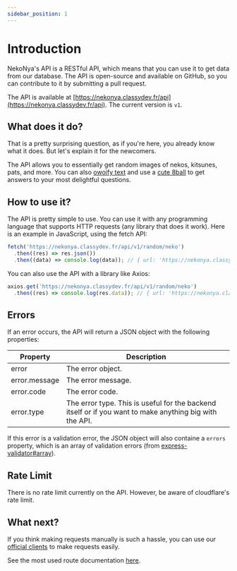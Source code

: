 ```yaml
---
sidebar_position: 1
---
```


# Introduction

NekoNya's API is a RESTful API, which means that you can use it to get data from our database. The API is open-source and available on GitHub, so you can contribute to it by submitting a pull request.

The API is available at [https://nekonya.classydev.fr/api](https://nekonya.classydev.fr/api). The current version is `v1`.

## What does it do?

That is a pretty surprising question, as if you're here, you already know what it does. But let's explain it for the newcomers.

The API allows you to essentially get random images of nekos, kitsunes, pats, and more. You can also [owoify text](/docs/api/owoify) and use a [cute 8ball](/docs/api/8ball) to get answers to your most delightful questions.

## How to use it?

The API is pretty simple to use. You can use it with any programming language that supports HTTP requests (any library that does it work). Here is an example in JavaScript, using the fetch API:

```js
fetch('https://nekonya.classydev.fr/api/v1/random/neko')
  .then((res) => res.json())
  .then((data) => console.log(data)); // { url: 'https://nekonya.classydev.fr/images/nekos/...' }
```

You can also use the API with a library like Axios:

```js
axios.get('https://nekonya.classydev.fr/api/v1/random/neko')
  .then((res) => console.log(res.data)); // { url: 'https://nekonya.classydev.fr/images/nekos/...' }
```

## Errors

If an error occurs, the API will return a JSON object with the following properties:

| Property | Description |
| -------- | ----------- |
| error | The error object. |
| error.message | The error message. |
| error.code | The error code. |
| error.type | The error type. This is useful for the backend itself or if you want to make anything big with the API. |

If this error is a validation error, the JSON object will also containe a `errors` property, which is an array of validation errors (from [express-validator#array](https://express-validator.github.io/docs/api/validation-result#array)).

## Rate Limit

There is no rate limit currently on the API. However, be aware of cloudflare's rate limit.

## What next?

If you think making requests manually is such a hassle, you can use our [official clients](/docs/packages/intro) to make requests easily.

See the most used route documentation [here](/docs/api/random).